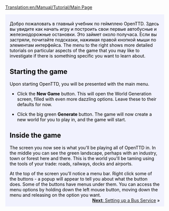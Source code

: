 [[Translation:en/Manual/Tutorial/Main Page]]
{{ru/Перевод|en/Manual/Tutorial/Main Page|10}}

{{en/Tabs|5|1
|ru/Manual/Tutorial/Main Page|1. Getting Started<!--
-->|en/Manual/Tutorial/Buses|2. Buses<!--
-->|en/Manual/Tutorial/Trains|3. Trains<!--
-->|en/Manual/Tutorial/Planes|4. Planes<!--
-->|en/Manual/Tutorial/Conclusion|5. Conclusion}}
<div style="padding:.5em 1em 1em 1em; border-top:none; background-color:#f1f2fe; color:#000;">
{{en/Manual/Tutorial/Navigation}}
Добро пожаловать в главный учебник по геймплею OpenTTD. Здесь вы увидите как начать игру и построить свои первые автобусные и железнодорожные остановки. Это займет около получаса.  Если вы застряли, почитайте подсказки, нажимая правой кнопкой мыши по элементам интерфейса.  The menu to the right shows more detailed tutorials on particular aspects of the game that you may like to investigate if there is something specific you want to learn about.
==Starting the game==
{{en/Phototable|[[File:ru/Manual/Main menu new game.png|Main menu]]|OpenTTD's main menu|center}}
Upon starting OpenTTD, you will be presented with the main menu. 


*Click the '''New Game''' button. This will open the World Generation screen, filled with even more dazzling options. Leave these to their defaults for now.
{{en/Phototable|[[File:ru/Manual/Worldgenerationdialog.png|World Generation dialog]]|The World Generation dialog. The four images at the top allow you to change the climate. We'll leave all options the way they are for this tutorial.|center}}

*Click the big green '''Generate''' button. The game will now create a new world for you to play in, and the game will start.

==Inside the game==
{{en/Phototable|[[File:en/Manual/Tutorial/Aftergamestart.png|after the start]]|Right after the start of a new game.|right}}
The screen you now see is what you'll be playing all of OpenTTD in. In the middle you can see the green landscape, perhaps with an industry, town or forest here and there. This is the world you'll be taming using the tools of your trade: roads, railways, docks and airports. 

At the top of the screen you'll notice a menu bar. Right click some of the buttons - a popup will appear to tell you about what the button does. Some of the buttons have menus under them. You can access the menu options by holding down the left mouse button, moving down the menu and releasing on the option you want.
<br style="clear:both;">
<span style="float: right">[[en/Manual/Tutorial/Buses|'''Next''': Setting up a Bus Service]] &raquo;</span>
</div>
